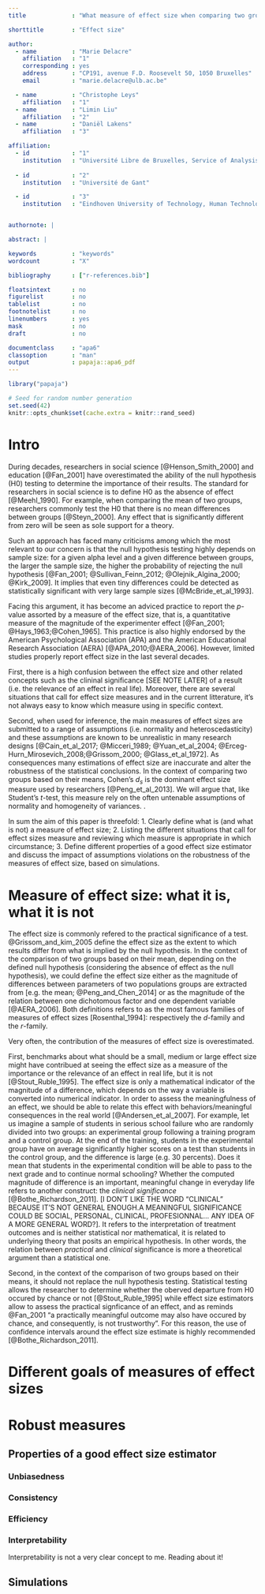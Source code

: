 ```yaml
---
title             : "What measure of effect size when comparing two groups based on their means?"

shorttitle        : "Effect size"

author: 
  - name          : "Marie Delacre" 
    affiliation   : "1"
    corresponding : yes    
    address       : "CP191, avenue F.D. Roosevelt 50, 1050 Bruxelles"
    email         : "marie.delacre@ulb.ac.be"

  - name          : "Christophe Leys"
    affiliation   : "1"
  - name          : "Limin Liu"
    affiliation   : "2"
  - name          : "Daniël Lakens"
    affiliation   : "3"

affiliation:
  - id            : "1"
    institution   : "Université Libre de Bruxelles, Service of Analysis of the Data (SAD), Bruxelles, Belgium"
    
  - id            : "2"
    institution   : "Université de Gant"

  - id            : "3"
    institution   : "Eindhoven University of Technology, Human Technology Interaction Group, Eindhoven, the Netherlands "


authornote: |

abstract: |

keywords          : "keywords"
wordcount         : "X"

bibliography      : ["r-references.bib"]

floatsintext      : no
figurelist        : no
tablelist         : no
footnotelist      : no
linenumbers       : yes
mask              : no
draft             : no

documentclass     : "apa6"
classoption       : "man"
output            : papaja::apa6_pdf
---
```


```r
library("papaja")
```

```r
# Seed for random number generation
set.seed(42)
knitr::opts_chunk$set(cache.extra = knitr::rand_seed)
```

# Intro

During decades, researchers in social science [@Henson_Smith_2000] and education [@Fan_2001] have overestimated the ability of the null hypothesis (H0) testing to determine the importance of their results. The standard for researchers in social science is to define H0 as the absence of effect [@Meehl_1990]. For example, when comparing the mean of two groups, researchers commonly test the H0 that there is no mean differences between groups [@Steyn_2000]. Any effect that is significantly different from zero will be seen as sole support for a theory. 

Such an approach has faced many criticisms among which the most relevant to our concern is that the null hypothesis testing highly depends on sample size: for a given alpha level and a given difference between groups, the larger the sample size, the higher the probability of rejecting the null hypothesis [@Fan_2001; @Sullivan_Feinn_2012; @Olejnik_Algina_2000; @Kirk_2009]. It implies that even tiny differences could be detected as statistically significant with very large sample sizes [@McBride_et_al_1993]\footnote{This is especially problematic since these tiny differences might be due to other factors than the one of interest: even under the assumption of random assignent (which is a necessary but not sufficient condition), it is almost impossible to be sure that the only difference between two conditions is the one defined by the factor of interest. Other tiny factors of no theoretical interest might slighly influence results, making the probability of getting an actual zero effect very low. This is what Meehl (1990) calls 'systematic noise'}. 

Facing this argument, it has become an adviced practice to report the *p*-value assorted by a measure of the effect size, that is, a quantitative measure of the magnitude of the experimenter effect [@Fan_2001; @Hays_1963;@Cohen_1965]. This practice is also highly endorsed by the American Psychological Association (APA) and the American Educational Research Association (AERA) [@APA_2010;@AERA_2006]. However, limited studies properly report effect size in the last several decades. 

First, there is a high confusion between the effect size and other related concepts such as the clininal significance [SEE NOTE LATER] of a result (i.e. the relevance of an effect in real life). Moreover, there are several situations that call for effect size measures and in the current litterature, it's not always easy to know which measure using in specific context. 

Second, when used for inference, the main measures of effect sizes are submitted to a range of assumptions (i.e. normality and heteroscedasticity) and these assumptions are known to be unrealistic in many research designs [@Cain_et_al_2017; @Micceri_1989; @Yuan_et_al_2004; @Erceg-Hurn_Mirosevich_2008;@Grissom_2000; @Glass_et_al_1972]. As consequences many estimations of effect size are inaccurate and alter the robustness of the statistical conclusions. In the context of comparing two groups based on their means, Cohen's $d_{s}$ is the dominant effect size measure used by researchers [@Peng_et_al_2013]. We will argue that, like Student's *t*-test, this measure rely on the often untenable assumptions of normality and homogeneity of variances. \footnote{encore à implémenter dans le texte: Bcp d'autres chercheurs avant nous étaient arrivés à la même conclusion. Pourtant, beaucoup moins d'auteurs se sont penchés sur les mesures de taille d'effet à utiliser en complément du test de welch. Il existe de la littérature sur la question, mais pas vraiment d'accord (parce que grande confusion quant à la questino suivante: à quoi sert la mesure de taille d'effet? ) Par ailleurs, s'il est de plus en plus communément admis que les conditions d'application des tests de comparaison de moyennes (dominant toujours la recherche) sont peu réalistes et rarement respectées, pourtant et que de nombreux chercheurs recommandent d'utiliser le Welch au lieu du test de Student, peu de littérature suggère quelle taille d'effet associer à ce test. Même Jamovi ne propose comme mesure de taille d'effet que le d de Cohen, souffrant des mêmes limites que le test de Student.}.

In sum the aim of this paper is threefold: 
1. Clearly define what is (and what is not) a measure of effect size;
2. Listing the different situations that call for effect sizes measure and reviewing which measure is appropriate in which circumstance;
3. Define different properties of a good effect size estimator and discuss the impact of assumptions violations on the robustness of the measures of effect size, based on simulations.
  
# Measure of effect size: what it is, what it is not 

The effect size is commonly refered to the practical significance of a test. @Grissom_and_kim_2005 define the effect size as the extent to which results differ from what is implied by the null hypothesis. In the context of the comparison of two groups based on their mean, depending on the defined null hypothesis (considering the absence of effect as the null hypothesis), we could define the effect size either as the magnitude of differences between parameters of two populations groups are extracted from [e.g. the mean; @Peng_and_Chen_2014] or as the magnitude of the relation between one dichotomous factor and one dependent variable [@AERA_2006]. Both definitions refers to as the most famous families of measures of effect sizes [Rosenthal_1994]: respectively the *d*-family and the *r*-family.

Very often, the contribution of the measures of effect size is overestimated. 

First, benchmarks about what should be a small, medium or large effect size might have contribued at seeing the effect size as a measure of the importance or the relevance of an effect in real life, but it is not [@Stout_Ruble_1995]. The effect size is only a mathematical indicator of the magnitude of a difference, which depends on the way a variable is converted into numerical indicator. In order to assess the meaningfulness of an effect, we should be able to relate this effect with behaviors/meaningful consequences in the real world [@Andersen_et_al_2007]. For example, let us imagine a sample of students in serious school failure who are randomly divided into two groups: an experimental group following a training program and a control group. At the end of the training, students in the experimental group have on average significantly higher scores on a test than students in the control group, and the difference is large (e.g. 30 percents). Does it mean that students in the experimental condition will be able to pass to the next grade and to continue normal schooling? Whether the computed magnitude of difference is an important, meaningful change in everyday life refers to another construct: the *clinical significance* [@Bothe_Richardson_2011]. [I DON'T LIKE THE WORD "CLINICAL" BECAUSE IT'S NOT GENERAL ENOUGH.A MEANINGFUL SIGNIFICANCE COULD BE SOCIAL, PERSONAL, CLINICAL, PROFESIONNAL... ANY IDEA OF A MORE GENERAL WORD?]. It refers to the interpretation of treatment outcomes and is neither statistical nor mathematical, it is related to underlying theory that posits an empirical hypothesis. In other words, the relation between *practical* and *clinical* significance is more a theoretical argument than a statistical one. 

Second, in the context of the comparison of two groups based on their means, it should not replace the null hypothesis testing. Statistical testing allows the researcher to determine whether the oberved departure from H0 occured by chance or not [@Stout_Ruble_1995] while effect size estimators allow to assess the practical signficance of an effect, and as reminds @Fan_2001 "a practically meaningful outcome may also have occured by chance, and consequently, is not trustworthy". For this reason, the use of confidence intervals around the effect size estimate is highly recommended [@Bothe_Richardson_2011].

# Different goals of measures of effect sizes

# Robust measures

## Properties of a good effect size estimator

### Unbiasedness

### Consistency
### Efficiency

### Interpretability
Interpretability is not a very clear concept to me. Reading about it!

## Simulations

